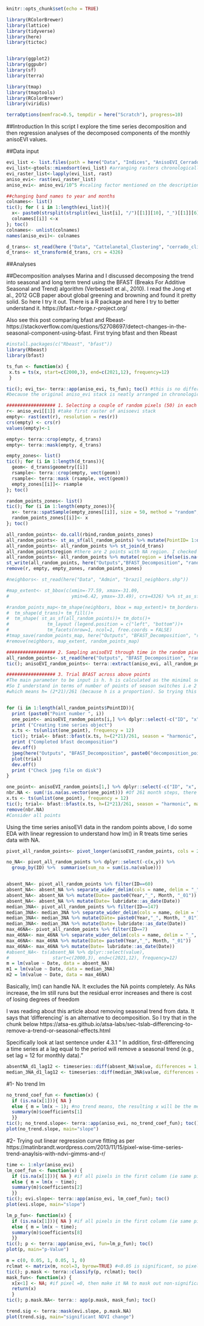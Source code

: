 ```r
knitr::opts_chunk$set(echo = TRUE)
```

```r
library(RColorBrewer)
library(lattice)
library(tidyverse)
library(here)
library(tictoc)


library(ggplot2)
library(ggpubr)
library(sf)
library(terra)

library(tmap)
library(tmaptools)
library(RColorBrewer)
library(viridis)

terraOptions(memfrac=0.5, tempdir = here("Scratch"), progress=10)
```

##Introduction
In this script I explore the time series decomposition and then regression analyses of the decomposed components of the monthly anisoEVI values. 

##Data input
```r
evi_list <- list.files(path = here("Data", "Indices", "AnisoEVI_Cerrado_GEE"), pattern='.tif$', all.files=TRUE, full.names=TRUE)
evi_list<-gtools::mixedsort(evi_list) #arranging rasters chronologically
evi_raster_list<-lapply(evi_list, rast)
aniso_evi<- rast(evi_raster_list)
aniso_evi<- aniso_evi/10^5 #scaling factor mentioned on the description page of the GEE asset

##changing band names to year and months
colnames<- list()
tic(); for ( i in 1:length(evi_list)){
  x<- paste0(strsplit(strsplit(evi_list[i], "/")[[1]][10], "_")[[1]][6], "_", strsplit(strsplit(evi_list[i], "/")[[1]][10], "_")[[1]][7])
  colnames[[i]] <-x
}; toc()
colnames<- unlist(colnames)
names(aniso_evi)<- colnames

d_trans<- st_read(here ("Data", "Cattelanetal_Clustering", "cerrado_climate_zones.shp"))
d_trans<- st_transform(d_trans, crs = 4326)

```
##Analyses

##Decomposition analyses
Marina and I discussed decomposing the trend into seasonal and long term trend using the BFAST (Breaks For Additive Seasonal and Trend) algorithm (Verbesselt et al., 2010). I read the Jong et al., 2012 GCB paper about global greening and browning and found it pretty solid. So here I try it out. There is a R package and here I try to better understand it. https://bfast.r-forge.r-project.org/

Also see this post comparing bfast and Rbeast- https://stackoverflow.com/questions/52708697/detect-changes-in-the-seasonal-component-using-bfast. First trying bfast and then Rbeast
```r
#install.packages(c("Rbeast", "bfast"))
library(Rbeast)
library(bfast)

ts_fun <- function(x) { 
 x.ts = ts(x, start=c(2000,3), end=c(2021,12), frequency=12)
 }

tic(); evi_ts<- terra::app(aniso_evi, ts_fun); toc() #this is no different from the original aniso_evi stack 
#because the original aniso_evi stack is neatly arranged in chronological order

################## 1. Selecting a couple of random pixels (50) in each of the three zones 
r<- aniso_evi[[1]] #take first raster of anisoevi stack
empty<- rast(ext(r), resolution = res(r))
crs(empty) <- crs(r)
values(empty)<-1

empty<- terra::crop(empty, d_trans)
empty<- terra::mask(empty, d_trans)

empty_zones<- list()
tic(); for (i in 1:length(d_trans)){
  geom<- d_trans$geometry[[i]]
  rsample<- terra::crop(empty, vect(geom))
  rsample<- terra::mask (rsample, vect(geom))
  empty_zones[[i]]<- rsample
}; toc()

random_points_zones<- list()
tic(); for (i in 1:length(empty_zones)){
  x<- terra::spatSample(empty_zones[[i]], size = 50, method = "random", replace = FALSE, as.points= TRUE, na.rm=T)
  random_points_zones[[i]]<- x
}; toc()

all_random_points<- do.call(rbind,random_points_zones)
all_random_points<- st_as_sf(all_random_points) %>% mutate(PointID= 1:dim(all_random_points)[1])
all_random_points<- all_random_points %>% st_join(d_trans)
all_random_points$region #there are 2 points with NA region. I checked in QGIS. These two points are on the border of the southern region
all_random_points<- all_random_points %>% mutate(region = ifelse(is.na(region), "Southern", region))
st_write(all_random_points, here("Outputs","BFAST_Decomposition", "randompoints_generated_bfast_trial.shp"))
remove(r, empty, empty_zones, random_points_zones)

#neighbors<- st_read(here("Data", "Admin", "brazil_neighbors.shp"))

#map_extent<- st_bbox(c(xmin=-77.59, xmax=-31.09,
#                       ymin=6.42, ymax=-33.49), crs=4326) %>% st_as_sfc()

#random_points_map<-tm_shape(neighbors, bbox = map_extent)+ tm_borders()+
#  tm_shape(d_trans)+ tm_fill()+
#  tm_shape( st_as_sf(all_random_points))+ tm_dots()+
#              tm_layout (legend.position = c("left", "bottom"))+
#              tm_facets(nrow=1, ncol=1, free.coords = FALSE)
#tmap_save(random_points_map, here("Outputs", "BFAST_Decomposition", "random_points_map.png") )
#remove(neighbors, map_extent, random_points_map)

################## 2. Sampling anisoEVI through time in the random pixels
all_random_points<- st_read(here("Outputs", "BFAST_Decomposition", "randompoints_generated_bfast_trial.shp"))
tic(); anisoEVI_random_points<- terra::extract(aniso_evi, all_random_points, method= "simple", xy=TRUE); toc()

################## 3. Trial BFAST across above points
#The main parameter to be input is h. h is calculated as the minimal segment size between potentially detected breaks in the trend model given as fraction relative to the sample size (i.e. the minimal number of observations in each segment divided by the total length of the timeseries). 
#So I understand in terms of number of points of season switches i.e 2 a year which is 2*21 across the entire time-series 
#which means h= (2*21)/261 (because h is a proportion). So trying this out for all random points below


for (i in 1:length(all_random_points$PointID)){
  print (paste0("Point number ", i))
  one_point<- anisoEVI_random_points[i,] %>% dplyr::select(-c("ID", "x", "y"))
  print ("Creating time series object")
  x.ts <- ts(unlist(one_point), frequency = 12) 
  tic(); trial<- bfast::bfast(x.ts, h=(2*21)/261, season = "harmonic", max.iter = 20); toc()
  print ("Completed bfast decomposition")
  dev.off()
  jpeg(here("Outputs", "BFAST_Decomposition", paste0("decomposition_point_",all_random_points$PointID[i], ".jpg")))
  plot(trial)
  dev.off()
  print ("Check jpeg file on disk")
}

one_point<- anisoEVI_random_points[1,] %>% dplyr::select(-c("ID", "x", "y"))
nbr.NA <- sum(!is.na(as.vector(one_point))) #Of 261 month steps, there are 257 with values i.e. 4 NA values
x.ts <- ts(unlist(one_point), frequency = 12) 
tic(); trial<- bfast::bfast(x.ts, h=(2*21)/261, season = "harmonic", max.iter = 20); toc()
remove(nbr.NA)
#Consider all points


```
Using the time series anisoEVI data in the random points above, I do some EDA with linear regression to understand how lm() in R treats time series data with NA. 

```r
pivot_all_random_points<- pivot_longer(anisoEVI_random_points, cols = 2:262)

no_NA<- pivot_all_random_points %>% dplyr::select(-c(x,y)) %>%
  group_by(ID) %>%  summarise(sum_na = sum(is.na(value)))


absent_NA<- pivot_all_random_points %>% filter(ID==60)
absent_NA<- absent_NA %>% separate_wider_delim(cols = name, delim = "_", names = c("Year","Month"))
absent_NA<- absent_NA %>% mutate(Date= paste0(Year,"_", Month, "_01"))
absent_NA<- absent_NA %>% mutate(Date= lubridate::as_date(Date))
median_3NA<- pivot_all_random_points %>% filter(ID==147)
median_3NA<- median_3NA %>% separate_wider_delim(cols = name, delim = "_", names = c("Year","Month"))
median_3NA<- median_3NA %>% mutate(Date= paste0(Year,"_", Month, "_01"))
median_3NA<- median_3NA %>% mutate(Date= lubridate::as_date(Date))
max_46NA<- pivot_all_random_points %>% filter(ID==7)
max_46NA<- max_46NA %>% separate_wider_delim(cols = name, delim = "_", names = c("Year","Month"))
max_46NA<- max_46NA %>% mutate(Date= paste0(Year,"_", Month, "_01"))
max_46NA<- max_46NA %>% mutate(Date= lubridate::as_date(Date))
#absent_NA<- ts(absent_NA %>% dplyr::select(value),
#                start=c(2000,3), end=c(2021,12), frequency=12)
m = lm(value ~ Date, data = absent_NA)
m1 = lm(value ~ Date, data = median_3NA)
m2 = lm(value ~ Date, data = max_46NA)


```
Basically, lm() can handle NA. It excludes the NA points completely. As NAs increase, the lm still runs but the residual error increases and there is cost of losing degrees of freedom

I was reading about this article about removing seasonal trend from data. It says that 'differencing' is an alternative to decomposition. So I try that in the chunk below
https://atsa-es.github.io/atsa-labs/sec-tslab-differencing-to-remove-a-trend-or-seasonal-effects.html

Specifically look at last sentence under 4.3.1
" In addition, first-differencing a time series at a lag equal to the period will remove a seasonal trend (e.g., set lag = 12 for monthly data)."

```r

absentNA_d1_lag12 <- timeseries::diff(absent_NA$value, differences = 1, lag = 12)
median_3NA_d1_lag12 <- timeseries::diff(median_3NA$value, differences = 1, lag = 12)
```




#1- No trend lm
```r
no_trend_coef_fun <- function(x) { 
  if (is.na(x[1])){ NA } 
  else { m = lm(x ~ 1); #no trend means, the resulting x will be the mean of all the time series NDVI
  summary(m)$coefficients[1] 
  }}
tic(); no_trend.slope<- terra::app(aniso_evi, no_trend_coef_fun); toc()
plot(no_trend.slope, main="slope")
```



#2- Trying out linear regression curve fitting as per
https://matinbrandt.wordpress.com/2013/11/15/pixel-wise-time-series-trend-anaylsis-with-ndvi-gimms-and-r/
```r
time <- 1:nlyr(aniso_evi) 
lm_coef_fun <- function(x) { 
  if (is.na(x[1])){ NA } #if all pixels in the first column (ie same pixels through time) are NA, then result is NA
  else { m = lm(x ~ time); 
  summary(m)$coefficients[2] 
  }}
tic(); evi.slope<- terra::app(aniso_evi, lm_coef_fun); toc()
plot(evi.slope, main="slope")

lm_p_fun<- function(x) { 
  if (is.na(x[1])){ NA } #if all pixels in the first column (ie same pixels through time) are NA, then result is NA
  else { m = lm(x ~ time); 
  summary(m)$coefficients[8] 
  }}
tic(); p <- terra::app(aniso_evi, fun=lm_p_fun); toc()
plot(p, main="p-Value")

m = c(0, 0.05, 1, 0.05, 1, 0) 
rclmat <- matrix(m, ncol=3, byrow=TRUE) #<0.05 is significant, so pixel values=1
tic(); p.mask <- terra::classify(p, rclmat); toc()
mask_fun<- function(x) {
  x[x<1] <- NA; #if pixel =0, then make it NA to mask out non-significant p values
  return(x)
  }
tic(); p.mask.NA<- terra:: app(p.mask, mask_fun); toc()

trend.sig <- terra::mask(evi.slope, p.mask.NA)
plot(trend.sig, main="significant NDVI change")

```

